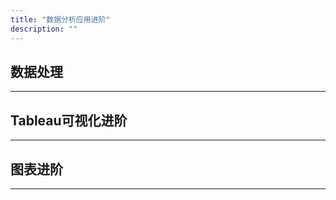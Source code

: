```yaml
---
title: "数据分析应用进阶"
description: ""
---
```



## 数据处理
---
<CardGrid>
    <LinkCard
        title="虚构数据集集合"
        description="笔记中所有涉及生成示例数据集的集合。"
        href="/analysis/dataprocessing/fictional-dataset"
    />
    <LinkCard
        title="以员工晋升记录为例虚构数据集"
        description="介绍如何通过构造一个员工晋升数据集来演示数据集虚构的技巧。"
        href="/analysis/dataprocessing/fictional-promotion-dataset"
    />
    <LinkCard
        title="模拟员工入职三年的成长与保留"
        description="记录用于模拟员工三年内职级晋升与离职情况的数据集的过程。"
        href="/analysis/dataprocessing/fictional-employee-development-dataset"
    />
</CardGrid>

## Tableau可视化进阶
---
<CardGrid>
    <LinkCard title="页面布局" description="" href="/analysis/tableau/tableau-layout"/>
    <LinkCard title="动态区域可见性" description="" href="/analysis/tableau/tableau-dynamic-area"/>
    <LinkCard title="仪表板图表联动" description="" href="/analysis/tableau/tableau-link"/>
    <LinkCard title="动态下钻分析" description="" href="/analysis/tableau/tableau-drill-down"/>
    <LinkCard title="交互式分析" description="" href="/analysis/tableau/tableau-interactive"/>
    <LinkCard title="自定义调色板" description="" href="/analysis/tableau/tableau-palette"/>
</CardGrid>

## 图表进阶
---
<CardGrid>
    <LinkCard title="通过绘制组织网络图观测协作模式 - NetworkX" description="" href="/analysis/charts/network-diagram"/>
    <LinkCard title="通过绘制桑基图描述员工绩效流动 - plotly" description="" href="/analysis/charts/plotly-sankey-chart"/>
    <LinkCard title="通过绘制桑基图描述员工发展与保留 - ECharts" description="" href="/analysis/charts/echarts-sankey-chart"/>
    <LinkCard title="带有指向的散点图描述数据变化 - Tableau" description="" href="/analysis/charts/tableau-scatter"/>
    <LinkCard title="绘制箱线图和小提琴图描述数据分布 - plotly" description="" href="/analysis/charts/plotly-box-violin"/>
    <LinkCard title="南丁格尔玫瑰图增强数据趣味性 - ECharts" description="" href="/analysis/charts/nightingale-chart"/>
</CardGrid>